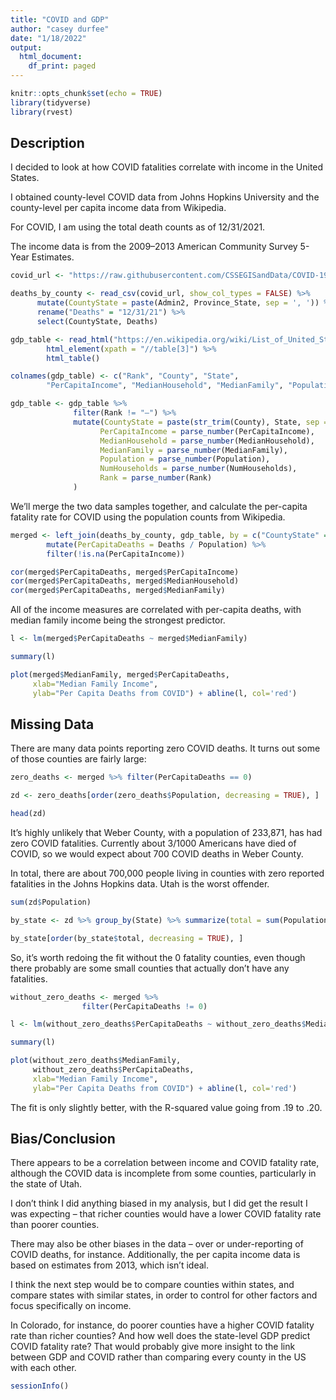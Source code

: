 ```yaml
---
title: "COVID and GDP"
author: "casey durfee"
date: "1/18/2022"
output:
  html_document:
    df_print: paged
---
```


```r
knitr::opts_chunk$set(echo = TRUE)
library(tidyverse)
library(rvest)
```

## Description

I decided to look at how COVID fatalities correlate with income in the United States.

I obtained county-level COVID data from Johns Hopkins University and the county-level 
per capita income data from Wikipedia.

For COVID, I am using the total death counts as of 12/31/2021.

The income data is from the 2009–2013 American Community Survey 5-Year Estimates.
```r
covid_url <- "https://raw.githubusercontent.com/CSSEGISandData/COVID-19/master/csse_covid_19_data/csse_covid_19_time_series/time_series_covid19_deaths_US.csv"

deaths_by_county <- read_csv(covid_url, show_col_types = FALSE) %>%
      mutate(CountyState = paste(Admin2, Province_State, sep = ', ')) %>%
      rename("Deaths" = "12/31/21") %>%
      select(CountyState, Deaths) 

gdp_table <- read_html("https://en.wikipedia.org/wiki/List_of_United_States_counties_by_per_capita_income") %>%
        html_element(xpath = "//table[3]") %>%
        html_table()

colnames(gdp_table) <- c("Rank", "County", "State",
        "PerCapitaIncome", "MedianHousehold", "MedianFamily", "Population", "NumHouseholds")

gdp_table <- gdp_table %>%
              filter(Rank != "—") %>%
              mutate(CountyState = paste(str_trim(County), State, sep = ', '),
                    PerCapitaIncome = parse_number(PerCapitaIncome),
                    MedianHousehold = parse_number(MedianHousehold),
                    MedianFamily = parse_number(MedianFamily),
                    Population = parse_number(Population),
                    NumHouseholds = parse_number(NumHouseholds),
                    Rank = parse_number(Rank)
              )
```

We'll merge the two data samples together, and calculate the per-capita
fatality rate for COVID using the population counts from Wikipedia.

```r

merged <- left_join(deaths_by_county, gdp_table, by = c("CountyState" = "CountyState")) %>%
        mutate(PerCapitaDeaths = Deaths / Population) %>% 
        filter(!is.na(PerCapitaIncome))

cor(merged$PerCapitaDeaths, merged$PerCapitaIncome)
cor(merged$PerCapitaDeaths, merged$MedianHousehold)
cor(merged$PerCapitaDeaths, merged$MedianFamily)
```
All of the income measures are correlated with per-capita deaths, with median family 
income being the strongest predictor.

```r
l <- lm(merged$PerCapitaDeaths ~ merged$MedianFamily)

summary(l)

plot(merged$MedianFamily, merged$PerCapitaDeaths,
     xlab="Median Family Income",
     ylab="Per Capita Deaths from COVID") + abline(l, col='red') 
```


## Missing Data
There are many data points reporting zero COVID
deaths. It turns out some of those counties are fairly large:

```r
zero_deaths <- merged %>% filter(PerCapitaDeaths == 0)

zd <- zero_deaths[order(zero_deaths$Population, decreasing = TRUE), ]

head(zd)
```

It's highly unlikely that Weber County, with a population of 233,871, has had
zero COVID fatalities. Currently about 3/1000 Americans have died of COVID, so
we would expect about 700 COVID deaths in Weber County.

In total, there are about 700,000 people living in counties with zero reported 
fatalities in the Johns Hopkins data.  Utah is the worst offender.

```r
sum(zd$Population)

by_state <- zd %>% group_by(State) %>% summarize(total = sum(Population))

by_state[order(by_state$total, decreasing = TRUE), ]
```

So, it's worth redoing the fit without the 0 fatality counties, even though 
there probably are some small counties that actually don't have any fatalities.

```r
without_zero_deaths <- merged %>%
                filter(PerCapitaDeaths != 0) 

l <- lm(without_zero_deaths$PerCapitaDeaths ~ without_zero_deaths$MedianFamily)

summary(l)

plot(without_zero_deaths$MedianFamily,
     without_zero_deaths$PerCapitaDeaths,
     xlab="Median Family Income",
     ylab="Per Capita Deaths from COVID") + abline(l, col='red')
```

The fit is only slightly better, with the R-squared value going from .19 to .20.

## Bias/Conclusion
There appears to be a correlation between income and COVID 
fatality rate, although the COVID data is incomplete from some
counties, particularly in the state of Utah.

I don't think I did anything biased in my analysis, but I did get the result 
I was expecting -- that richer counties would have a lower COVID fatality rate 
than poorer counties. 

There may also be other biases in the data -- over or under-reporting of COVID deaths, 
for instance. Additionally, the per capita income data is based on estimates from 
2013, which isn't ideal.

I think the next step would be to compare counties within states, and compare states
with similar states, in order to control for other factors and focus specifically on 
income.

In Colorado, for instance, do poorer counties have a higher COVID
fatality rate than richer counties? And how well does the state-level GDP predict 
COVID fatality rate? That would probably give more insight to the link between GDP
and COVID rather than comparing every county in the US with each other.

```r
sessionInfo()
```
